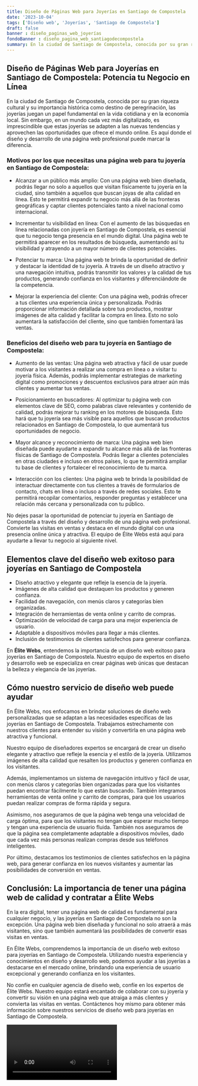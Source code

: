 ```yaml
---
title: Diseño de Páginas Web para Joyerías en Santiago de Compostela
date: '2023-10-04'
tags: ['Diseño web', 'Joyerías', 'Santiago de Compostela']
draft: false
banner : diseño_paginas_web_joyerías
fondoBanner : diseño_pagina_web_santiagodecompostela
summary: En la ciudad de Santiago de Compostela, conocida por su gran riqueza cultural y su importancia histórica como destino de peregrinación, las joyerías juegan un papel fundamental en la vida cotidiana y en la economía local. Sin embargo, en un mundo cada vez más digitalizado, es imprescindible que estas joyerías se adapten a las nuevas tendencias y aprovechen las oportunidades que ofrece el mundo online. Es aquí donde el diseño y desarrollo de una página web profesional puede marcar la diferencia.
---
```


## Diseño de Páginas Web para Joyerías en Santiago de Compostela: Potencia tu Negocio en Línea

En la ciudad de Santiago de Compostela, conocida por su gran riqueza cultural y su importancia histórica como destino de peregrinación, las joyerías juegan un papel fundamental en la vida cotidiana y en la economía local. Sin embargo, en un mundo cada vez más digitalizado, es imprescindible que estas joyerías se adapten a las nuevas tendencias y aprovechen las oportunidades que ofrece el mundo online. Es aquí donde el diseño y desarrollo de una página web profesional puede marcar la diferencia.

### Motivos por los que necesitas una página web para tu joyería en Santiago de Compostela:
- Alcanzar a un público más amplio: Con una página web bien diseñada, podrás llegar no solo a aquellos que visitan físicamente tu joyería en la ciudad, sino también a aquellos que buscan joyas de alta calidad en línea. Esto te permitirá expandir tu negocio más allá de las fronteras geográficas y captar clientes potenciales tanto a nivel nacional como internacional.

- Incrementar tu visibilidad en línea: Con el aumento de las búsquedas en línea relacionadas con joyería en Santiago de Compostela, es esencial que tu negocio tenga presencia en el mundo digital. Una página web te permitirá aparecer en los resultados de búsqueda, aumentando así tu visibilidad y atrayendo a un mayor número de clientes potenciales.

- Potenciar tu marca: Una página web te brinda la oportunidad de definir y destacar la identidad de tu joyería. A través de un diseño atractivo y una navegación intuitiva, podrás transmitir los valores y la calidad de tus productos, generando confianza en los visitantes y diferenciándote de la competencia.

- Mejorar la experiencia del cliente: Con una página web, podrás ofrecer a tus clientes una experiencia única y personalizada. Podrás proporcionar información detallada sobre tus productos, mostrar imágenes de alta calidad y facilitar la compra en línea. Esto no solo aumentará la satisfacción del cliente, sino que también fomentará las ventas.

### Beneficios del diseño web para tu joyería en Santiago de Compostela:
- Aumento de las ventas: Una página web atractiva y fácil de usar puede motivar a los visitantes a realizar una compra en línea o a visitar tu joyería física. Además, podrás implementar estrategias de marketing digital como promociones y descuentos exclusivos para atraer aún más clientes y aumentar tus ventas.

- Posicionamiento en buscadores: Al optimizar tu página web con elementos clave de SEO, como palabras clave relevantes y contenido de calidad, podrás mejorar tu ranking en los motores de búsqueda. Esto hará que tu joyería sea más visible para aquellos que buscan productos relacionados en Santiago de Compostela, lo que aumentará tus oportunidades de negocio.

- Mayor alcance y reconocimiento de marca: Una página web bien diseñada puede ayudarte a expandir tu alcance más allá de las fronteras físicas de Santiago de Compostela. Podrás llegar a clientes potenciales en otras ciudades e incluso en otros países, lo que te permitirá ampliar tu base de clientes y fortalecer el reconocimiento de tu marca.

- Interacción con los clientes: Una página web te brinda la posibilidad de interactuar directamente con tus clientes a través de formularios de contacto, chats en línea o incluso a través de redes sociales. Esto te permitirá recopilar comentarios, responder preguntas y establecer una relación más cercana y personalizada con tu público.

No dejes pasar la oportunidad de potenciar tu joyería en Santiago de Compostela a través del diseño y desarrollo de una página web profesional. Convierte las visitas en ventas y destaca en el mundo digital con una presencia online única y atractiva. El equipo de Élite Webs está aquí para ayudarte a llevar tu negocio al siguiente nivel.

<GifSeo />

<Cta />

## Elementos clave del diseño web exitoso para joyerías en Santiago de Compostela

- Diseño atractivo y elegante que refleje la esencia de la joyería.
- Imágenes de alta calidad que destaquen los productos y generen confianza.
- Facilidad de navegación, con menús claros y categorías bien organizadas.
- Integración de herramientas de venta online y carrito de compras.
- Optimización de velocidad de carga para una mejor experiencia de usuario.
- Adaptable a dispositivos móviles para llegar a más clientes.
- Inclusión de testimonios de clientes satisfechos para generar confianza.

En **Élite Webs**, entendemos la importancia de un diseño web exitoso para joyerías en Santiago de Compostela. Nuestro equipo de expertos en diseño y desarrollo web se especializa en crear páginas web únicas que destacan la belleza y elegancia de las joyerías.

## Cómo nuestro servicio de diseño web puede ayudar

En Élite Webs, nos enfocamos en brindar soluciones de diseño web personalizadas que se adaptan a las necesidades específicas de las joyerías en Santiago de Compostela. Trabajamos estrechamente con nuestros clientes para entender su visión y convertirla en una página web atractiva y funcional.

Nuestro equipo de diseñadores expertos se encargará de crear un diseño elegante y atractivo que refleje la esencia y el estilo de la joyería. Utilizamos imágenes de alta calidad que resalten los productos y generen confianza en los visitantes.

Además, implementamos un sistema de navegación intuitivo y fácil de usar, con menús claros y categorías bien organizadas para que los visitantes puedan encontrar fácilmente lo que están buscando. También integramos herramientas de venta online y carrito de compras, para que los usuarios puedan realizar compras de forma rápida y segura.

Asimismo, nos aseguramos de que la página web tenga una velocidad de carga óptima, para que los visitantes no tengan que esperar mucho tiempo y tengan una experiencia de usuario fluida. También nos aseguramos de que la página sea completamente adaptable a dispositivos móviles, dado que cada vez más personas realizan compras desde sus teléfonos inteligentes.

Por último, destacamos los testimonios de clientes satisfechos en la página web, para generar confianza en los nuevos visitantes y aumentar las posibilidades de conversión en ventas.

## Conclusión: La importancia de tener una página web de calidad y contratar a Élite Webs

En la era digital, tener una página web de calidad es fundamental para cualquier negocio, y las joyerías en Santiago de Compostela no son la excepción. Una página web bien diseñada y funcional no solo atraerá a más visitantes, sino que también aumentará las posibilidades de convertir esas visitas en ventas.

En Élite Webs, comprendemos la importancia de un diseño web exitoso para joyerías en Santiago de Compostela. Utilizando nuestra experiencia y conocimientos en diseño y desarrollo web, podemos ayudar a las joyerías a destacarse en el mercado online, brindando una experiencia de usuario excepcional y generando confianza en los visitantes.

No confíe en cualquier agencia de diseño web, confíe en los expertos de Élite Webs. Nuestro equipo estará encantado de colaborar con su joyería y convertir su visión en una página web que atraiga a más clientes y convierta las visitas en ventas. Contáctenos hoy mismo para obtener más información sobre nuestros servicios de diseño web para joyerías en Santiago de Compostela.

<Video />

<CtaBot job='Joyerías' city='Santiago de Compostela'/>

<Gmaps query='Santiago de Compostela+españa+maps' />